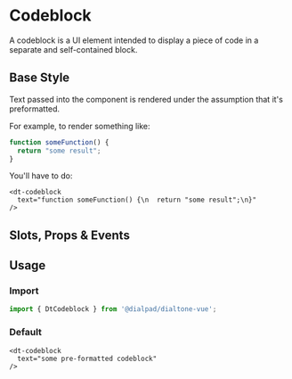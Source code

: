 
<Meta of={CodeBlockStories}/>

# Codeblock

<Subtitle>
  A codeblock is a UI element intended to display a piece of code in a separate and self-contained block.
</Subtitle>

## Base Style

Text passed into the component is rendered under the assumption that it's preformatted.

For example, to render something like:

```js
function someFunction() {
  return "some result";
}
```

You'll have to do:

```vue
<dt-codeblock
  text="function someFunction() {\n  return "some result";\n}"
/>
```

<Canvas>
  <Story of={CodeBlockStories.Default} />
</Canvas>

## Slots, Props & Events

<Controls />

## Usage

### Import

```jsx
import { DtCodeblock } from '@dialpad/dialtone-vue';
```

### Default

```vue
<dt-codeblock
  text="some pre-formatted codeblock"
/>
```
